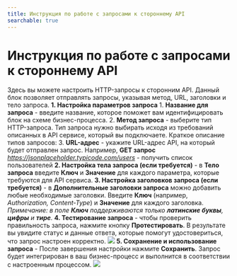 ```yaml
---
title: Инструкция по работе с запросами к стороннему API
searchable: true
---
```


# Инструкция по работе с запросами к стороннему API

Здесь вы можете настроить HTTP-запросы к сторонним API. Данный блок позволяет отправлять запросы, указывая метод, URL, заголовки и тело запроса. **1. Настройка параметров запроса** 1. **Название для запроса** - введите название, которое поможет вам идентифицировать блок на схеме бизнес-процесса. 2. **Метод запроса** - выберите тип HTTP-запроса. Тип запроса нужно выбирать исходя из требований описанных в API сервисе, который вы подключаете. Краткое описание типов запросов: 3. **URL-адрес** - укажите URL-адрес API, на который будет отправлен запрос. 
Например, **GET запрос** *https://jsonplaceholder.typicode.com/users* - получить список пользователей **2. Настройка тела запроса (если требуется)** - в **Тело запроса** введите **Ключ** и **Значение** для каждого параметра, которые требуются для API сервиса. **3. Настройка заголовков запроса (если требуется)** - в **Дополнительные заголовки запроса** можно добавить любые необходимые заголовки. Введите **Ключ** (например, *Authorization, Content-Type*) и **Значение** для каждого заголовка. 
*Примечание: в поле **Ключ** поддерживаются только **латинские буквы**, **цифры** и **тире**.* **4. Тестирование запроса** - чтобы проверить правильность запроса, нажмите кнопку **Протестировать**. В результате вы увидите статус и данные ответа, которые помогут удостовериться, что запрос настроен корректно. ![](/help_images_ru/bp_request_action_result.png) **5. Сохранение и использование запроса** - После завершения настройки нажмите **Сохранить**. Запрос будет интегрирован в ваш бизнес-процесс и выполнится в соответствии с настроенным процессом. ![](/help_images_ru/bp_request_action.png)
